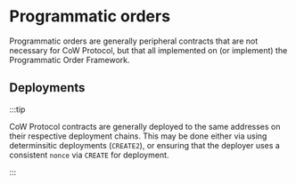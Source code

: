 # Programmatic orders

Programmatic orders are generally peripheral contracts that are not necessary for CoW Protocol, but that all implemented on (or implement) the Programmatic Order Framework.

## Deployments

:::tip

CoW Protocol contracts are generally deployed to the same addresses on their respective deployment chains. This may be done either via using determinsitic deployments (`CREATE2`), or ensuring that the deployer uses a consistent `nonce` via `CREATE` for deployment.

:::
